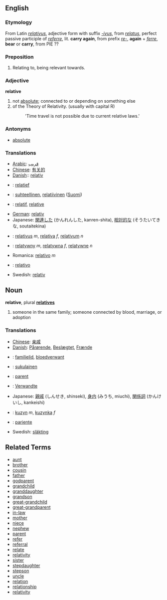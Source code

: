 ==English==
===Etymology===
From Latin ''[[relativus]]'', adjective form with suffix ''[[-ivus]]'', from ''[[relatus]]'', perfect passive participle of ''[[referre]]'', lit. '''carry again''', from prefix ''[[re-]]'', '''again''' + ''[[ferre]]'', '''bear''' or '''carry''', from PIE ??


===Preposition===

#Relating to, being relevant towards.

===Adjective===
'''relative'''

# not [[absolute]]; connected to or depending on something else
# of the Theory of Relativity. (usually with capital R)
#: 'Time travel is not possible due to current relative laws.'

===Antonyms===
*[[absolute]]

===Translations===
*[[Arabic]]: [[قريب]]
*[[Chinese]]: [[有关的]]
*[[Danish]]:: [[relativ]]
*{{nl}}: [[relatief]]
*{{fi}}: [[suhteellinen]], [[relatiivinen]] ([[:fi:relatiivinen|Suomi]])
*{{fr}}: [[relatif]], [[relative]]
*[[German]]: [[relativ]]
*Japanese: [[関連した]] (かんれんした, kanren-shita), [[相対的な]] (そうたいてきな, soutaitekina)
*{{la}}: [[relativus]] ''m'', [[relativa]] ''f'', [[relativum]] ''n''
*{{pl}}: [[relatywny]] ''m'', [[relatywna]] ''f'', [[relatywne]] ''n''
*Romanica: [[relativo]] ''m''
*{{es}}: [[relativo]]
*Swedish: [[relativ]]

==Noun==
'''relative''', plural '''[[relatives]]'''

# someone in the same family; someone connected by blood, marriage, or adoption

===Translations===
*[[Chinese]]: [[亲戚]]
*[[Danish]]: [[Pårørende]], [[Beslægtet]], [[Frænde]]
*{{nl}}: [[familielid]], [[bloedverwant]]
*{{fi}}: [[sukulainen]]
*{{fr}}: [[parent]]
*{{de}}: [[Verwandte]]
*Japanese: [[親戚]] (しんせき, shinseki), [[身内]] (みうち, miuchi), [[関係詞]] (かんけいし, kankeishi)
*{{pl}}: [[kuzyn]] ''m'', [[kuzynka]] ''f''
*{{es}}: [[pariente]]
*Swedish: [[släkting]]

==Related Terms==
*[[aunt]]
*[[brother]]
*[[cousin]]
*[[father]]
*[[godparent]]
*[[grandchild]]
*[[granddaughter]]
*[[grandson]]
*[[great-grandchild]]
*[[great-grandparent]]
*[[in-law]]
*[[mother]]
*[[niece]]
*[[nephew]]
*[[parent]]
*[[refer]]
*[[referral]]
*[[relate]]
*[[relativity]]
*[[sister]]
*[[stepdaughter]]
*[[stepson]]
*[[uncle]]
*[[relation]]
*[[relationship]]
*[[relativity]]